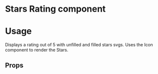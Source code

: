 
<Meta title="Design System|Components" component={StarsRating} />

# Stars Rating component

# Usage

Displays a rating out of 5 with unfilled and filled stars svgs. Uses the Icon component to render the Stars.

<Preview withToolbar>
  <Story name="StarsRating">
    <StarsRating rating={4} />
  </Story>
</Preview>

## Props

<Props of={StarsRating} />

